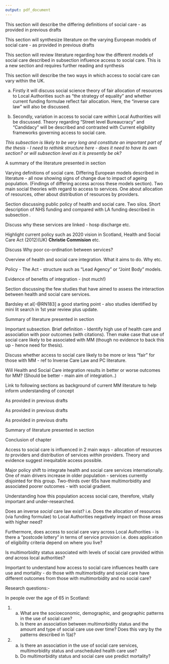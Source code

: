 ```yaml
---
output: pdf_document
---
```


\chapter{Literature Review}\label{ch:lit-review}

\section{Introduction}\label{sec:lit-review-intro}

\section{Access to Social Care}\label{sec:access-sc}

\subsection{Definitions}\label{subsec:access-sc-defs}

This section will describe the differing definitions of social care - as provided in previous drafts

\subsection{International models of social care}\label{subsec:access-sc-models}

This section will synthesize literature on the varying European models of social care - as provided in previous drafts

\subsection{International variation in access to social care}\label{subsec:access-sc-int-variation}

This section will review literature regarding how the different models of social care described in subsection \ref{subsec:access-sc-models} influence access to social care. This is a new section and requires further reading and synthesis

\subsection{National variation in access to social care}\label{subsec:access-sc-nat-variation}

This section will describe the two ways in which access to social care can vary within the UK.  

a) Firstly it will discuss social science theory of fair allocation of resources to Local Authorities such as "the strategy of equality" and whether current funding formulae reflect fair allocation. Here, the "inverse care law" will also be discussed. 

b) Secondly, variation in access to social care *within* Local Authorities will be discussed. Theory regarding "Street level Bureaucracy" and "Candidacy" will be described and contrasted with Current eligibility frameworks governing access to social care. 

*This subsection is likely to be very long and constitute an important part of the thesis - I need to rethink structure here - does it need to have its own section? or will subsection level as it is presently be ok?*

\subsection{Summary}\label{subsec:access-sc-summary}

A summary of the literature presented in section \ref{sec:access-sc}

Varying definitions of social care. Differing European models described in literature - all now showing signs of change due to impact of ageing population. (Findings of differing access across these models section). Two main social theories with regard to access to services. One about allocation of resources, other about distribution of resources by providers. 

\section{Health and Social Care Interaction}\label{sec:hsc-interaction}

\subsection{Public Policy}\label{subsec:policy}

Section discussing public policy of health and social care. Two silos. Short description of NHS funding and compared with LA funding described in subsection \ref{subsec:access-sc-nat-variation}. 

Discuss why these services are linked - hosp discharge etc. 

Highlight current policy such as 2020 vision in Scotland, Health and Social Care Act (2012)(UK) **Christie Commision** etc.

Discuss Why poor co-ordination between services? 

\subsection{Health and Social Care Integration}\label{subsec:hsc-integration}

Overview of health and social care integration. What it aims to do. Why etc. 

Policy - The Act - structure such as "Lead Agency" or "Joint Body" models. 

Evidence of benefits of integration - (not much!)

\subsection{Research on Health and Social Care Interaction}\label{subsec:research}

Section discussing the few studies that have aimed to assess the interaction between health and social care services. 

Bardsley et al[-@RN183] a good starting point - also studies identified by mini lit search in 1st year review plus update.

\subsection{Summary}\label{subsec:hsc-interaction-summary}

Summary of literature presented in section \ref{sec:hsc-interaction}

\section{Multimorbidity}\label{sec:mm}

\subsection{Why focus on Multimorbidity?}\label{subsec:why-mm}

Important subsection. Brief definition - Identify high use of health care and association with poor outcomes (with citations). Then make case that use of social care likely to be associated with MM (though no evidence to back this up - hence need for thesis). 

Discuss whether access to social care likely to be more or less "fair" for those with MM - ref to Inverse Care Law and PC literature. 

Will Health and Social Care integration results in better or worse outcomes for MM? (Should be better - main aim of integration..)

Link to following sections as background of current MM literature to help inform understanding of concept

\subsection{Definitions}\label{subsec:mm-defs}

As provided in previous drafts

\subsection{Measurement}\label{subsec:mm-measures}

As provided in previous drafts

\subsection{Epidemiology}\label{subsec:mm-epi}

As provided in previous drafts

\subsection{Summary}\label{subsec:mm-summary}

Summary of literature presented in section \ref{sec:mm}

\section{Conclusion}\label{sec:lit-review-conclusion}

Conclusion of chapter \ref{ch:lit-review}

Access to social care is influenced in 2 main ways - allocation of resources *to* providers and distribution of services *within* providers. Theory and evidence suggest inequitable access possible.

Major policy shift to integrate health and social care services internationally. One of main drivers increase in older population - services currently disjointed for this group. Two-thirds over 65s have multimorbidity and associated poorer outcomes - with social gradient. 

Understanding how this population access social care, therefore, vitally important and under-researched.  

Does an inverse *social* care law exist? i.e. Does the allocation of resources (via funding formulae) to Local Authorities negatively impact on those areas with higher need? 

Furthermore, does access to social care vary across Local Authorities - is there a "postcode lottery" in terms of service provision i.e. does application of eligibility criteria depend on where you live?  

Is multimorbidity status associated with levels of social care provided within *and* across local authorities?   

Important to understand how access to social care influences health care use and mortality - do those with multimorbidity and social care have different outcomes from those with multimorbidity and no social care?

Research questions:- 

In people over the age of 65 in Scotland:

1.	a.	What are the socioeconomic, demographic, and geographic patterns in the use of social care? 
    b.	Is there an association between multimorbidity status and the amount and type of social care use over time? Does this vary by the patterns described in 1(a)?  
    
2.  a.	Is there an association in the use of social care services, multimorbidity status and unscheduled health care use?
    b.	Do multimorbidity status and social care use predict mortality?




